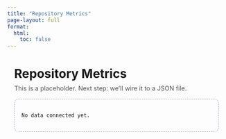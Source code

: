 ```yaml
---
title: "Repository Metrics"
page-layout: full
format:
  html:
    toc: false
---
```


<div id="metrics-root" style="max-width:1100px;margin:0 auto;padding:0 1rem 3rem 1rem;">
  <h1 style="margin-bottom:0.5rem;">Repository Metrics</h1>
  <div style="opacity:.75;font-size:.9rem;">This is a placeholder. Next step: we’ll wire it to a JSON file.</div>

  <div style="margin-top:1rem;padding:1rem;border:1px dashed #9aa6bf;border-radius:10px;">
    No data connected yet.
  </div>
</div>

<script>
(function(){
  const JSON_URL = new URL('/assets/data/metrics.json', window.location.origin).toString();
  //const JSON_URL = "https://safespring-publicspace-cortex/metrics/validated_metrics.json";
  //const JSON_URL = "https://raw.githubusercontent.com/xxxxx/bp-metrics-feed/main/validated_metrics.json";


  // 1) minimal guardrails (no external schema)
  const DISPLAY_ORDER = [
    'number_of_wsis',
    'number_of_images',
    'number_of_datasets',
    'cases_uploaded',
    'biological_beings',
    'specimens_uploaded',
    'blocks_uploaded',
    'number_of_stainings',
    'observations_uploaded',
    'annotation_files',
    'annotations_uploaded'
  ];
  const ALLOWED = new Set(DISPLAY_ORDER);

  const TITLE_MAP = {
    number_of_wsis: 'Whole-slide images',
    number_of_images: 'Images',
    number_of_datasets: 'Datasets',
    cases_uploaded: 'Cases uploaded',
    biological_beings: 'Biological beings',
    specimens_uploaded: 'Specimens uploaded',
    blocks_uploaded: 'Blocks uploaded',
    number_of_stainings: 'Stainings',
    observations_uploaded: 'Observations uploaded',
    annotation_files: 'Annotation files',
    annotations_uploaded: 'Annotations uploaded'
  };

  function el(tag, attrs={}, children=[]) {
    const n = document.createElement(tag);
    for (const [k,v] of Object.entries(attrs)) {
      if (k === 'class') n.className = v;
      else if (k === 'style') n.style.cssText = v;
      else n.setAttribute(k, v);
    }
    (Array.isArray(children) ? children : [children]).forEach(c => {
      if (c == null) return;
      if (typeof c === 'string') n.appendChild(document.createTextNode(c));
      else n.appendChild(c);
    });
    return n;
  }

  function fmt(n){
    try { return new Intl.NumberFormat(navigator.language||'en-US').format(n); }
    catch { return String(n); }
  }

  function sanitizeMetrics(raw){
    // Keep only allowed metrics; coerce/verify numbers; preserve display order
    const byName = new Map();
    (raw || []).forEach(m => {
      if (!m || typeof m.name !== 'string' || !ALLOWED.has(m.name)) return;
      const v = Number(m.value);
      if (!Number.isFinite(v)) return;
      byName.set(m.name, { name: m.name, value: v, unit: m.unit === 'count' ? 'count' : '' });
    });
    return DISPLAY_ORDER
      .map(k => byName.get(k))
      .filter(Boolean);
  }

  function render(data){
    const root = document.getElementById('metrics-root');
    root.innerHTML = '';

    const updated = new Date(data?.generated_at || Date.now());
    root.appendChild(el('div', {style:'margin:.5rem 0 1rem; opacity:.75; font-size:.9rem;'},
      `Last updated: ${isNaN(updated) ? '—' : updated.toLocaleString()}`));

    const grid = el('div', {style:'display:grid; gap:16px; grid-template-columns:repeat(auto-fill,minmax(220px,1fr));'});

    const metrics = sanitizeMetrics(data?.metrics);
    metrics.forEach(m => {
      const card = el('div', {style:'border:1px solid #e5e7eb; border-radius:14px; padding:18px; box-shadow:0 1px 2px rgba(0,0,0,.04);'});
      card.appendChild(el('div', {style:'font-weight:700; font-size:1.6rem; line-height:1.1;'}, fmt(m.value)));
      card.appendChild(el('div', {style:'color:#64748b; margin-top:6px; font-size:.95rem;'}, TITLE_MAP[m.name] || m.name));
      grid.appendChild(card);
    });

    root.appendChild(grid);
  }

  function renderError(msg){
    const root = document.getElementById('metrics-root');
    root.innerHTML = '';
    root.appendChild(el('div', {style:'border:1px solid #fecaca;background:#fef2f2;color:#7f1d1d;padding:12px;border-radius:10px;'},
      ['Could not load metrics: ', msg]));
  }

  fetch(JSON_URL, {cache:'no-store'})
    .then(r => { if(!r.ok) throw new Error(`HTTP ${r.status}`); return r.json(); })
    .then(render)
    .catch(err => renderError(err.message));
})();
</script>


